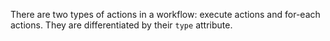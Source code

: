 There are two types of actions in a workflow: <DocsLink href="#execute-actions">execute actions</DocsLink>
and <DocsLink href="#for-each-actions">for-each actions</DocsLink>.
They are differentiated by their `type` attribute.
